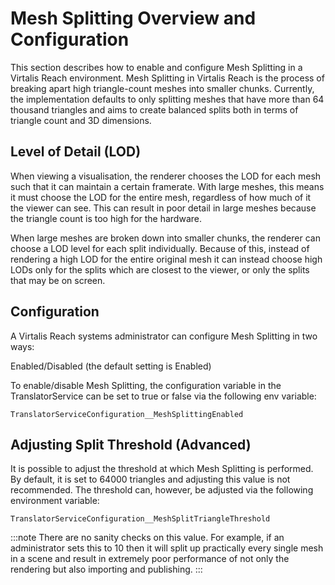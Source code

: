 # Mesh Splitting Overview and Configuration

This section describes how to enable and configure Mesh Splitting in a Virtalis Reach environment. Mesh Splitting in Virtalis Reach is the process of breaking apart high triangle-count meshes into smaller chunks. Currently, the implementation defaults to only splitting meshes that have more than 64 thousand triangles and aims to create balanced splits both in terms of triangle count and 3D dimensions.

## Level of Detail (LOD)

When viewing a visualisation, the renderer chooses the LOD for each mesh such that it can maintain a certain framerate. With large meshes, this means it must choose the LOD for the entire mesh, regardless of how much of it the viewer can see. This can result in poor detail in large meshes because the triangle count is too high for the hardware. 

When large meshes are broken down into smaller chunks, the renderer can choose a LOD level for each split individually. Because of this, instead of rendering a high LOD for the entire original mesh it can instead choose high LODs only for the splits which are closest to the viewer, or only the splits that may be on screen. 

## Configuration

A Virtalis Reach systems administrator can configure Mesh Splitting in two ways:

Enabled/Disabled (the default setting is Enabled)

To enable/disable Mesh Splitting, the configuration variable in the TranslatorService can be set to true or false via the following env variable:

```
TranslatorServiceConfiguration__MeshSplittingEnabled
```

## Adjusting Split Threshold (Advanced)

It is possible to adjust the threshold at which Mesh Splitting is performed. By default, it is set to 64000 triangles and adjusting this value is not recommended. The threshold can, however, be adjusted via the following environment variable:

```
TranslatorServiceConfiguration__MeshSplitTriangleThreshold
```

:::note
There are no sanity checks on this value. For example, if an administrator sets this to 10 then it will split up practically every single mesh in a scene and result in extremely poor performance of not only the rendering but also importing and publishing.
:::

